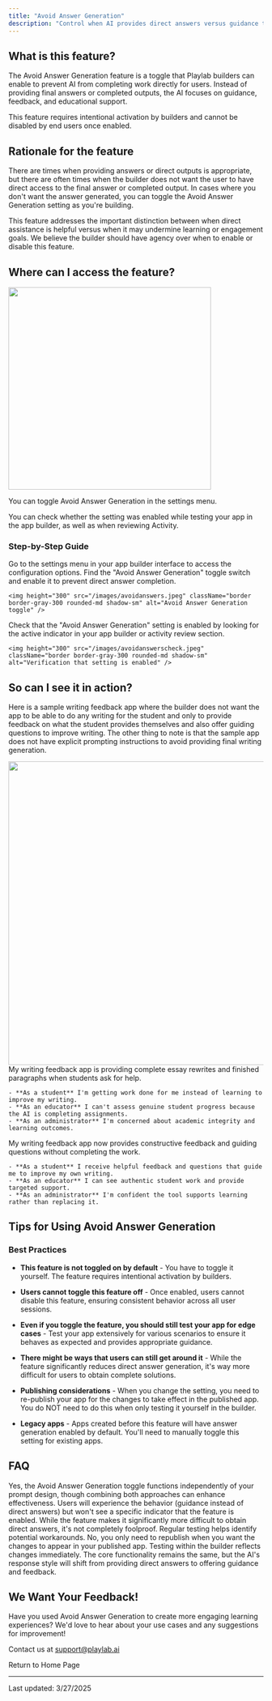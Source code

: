 ```yaml
---
title: "Avoid Answer Generation"
description: "Control when AI provides direct answers versus guidance to encourage user engagement and learning"
---
```


## <Icon icon="bell-on" size="24" /> What is this feature?

The Avoid Answer Generation feature is a toggle that Playlab builders can enable to prevent AI from completing work directly for users. Instead of providing final answers or completed outputs, the AI focuses on guidance, feedback, and educational support.

<Warning>
  This feature requires intentional activation by builders and cannot be disabled by end users once enabled.
</Warning>

## <Icon icon="lightbulb" size="24" /> Rationale for the feature

There are times when providing answers or direct outputs is appropriate, but there are often times when the builder does not want the user to have direct access to the final answer or completed output. In cases where you don't want the answer generated, you can toggle the Avoid Answer Generation setting as you're building.

This feature addresses the important distinction between when direct assistance is helpful versus when it may undermine learning or engagement goals. We believe the builder should have agency over when to enable or disable this feature.

## <Icon icon="gear" size="24" /> Where can I access the feature?

<img height="400" src="/images/avoidanswers.gif" className="border border-gray-300 rounded-md shadow-sm" />

You can toggle Avoid Answer Generation in the settings menu.

You can check whether the setting was enabled while testing your app in the app builder, as well as when reviewing Activity.

### Step-by-Step Guide

<Steps>
  <Step title="Navigate to Settings Menu">
    Go to the settings menu in your app builder interface to access the configuration options.
  </Step>
  
  <Step title="Toggle Avoid Answer Generation">
    Find the "Avoid Answer Generation" toggle switch and enable it to prevent direct answer completion.
    
    <img height="300" src="/images/avoidanswers.jpeg" className="border border-gray-300 rounded-md shadow-sm" alt="Avoid Answer Generation toggle" />
  </Step>
  
  <Step title="Verify the Setting is Active">
    Check that the "Avoid Answer Generation" setting is enabled by looking for the active indicator in your app builder or activity review section.
    
    <img height="300" src="/images/avoidanswerscheck.jpeg" className="border border-gray-300 rounded-md shadow-sm" alt="Verification that setting is enabled" />
  </Step>
</Steps>

## <Icon icon="video" size="24" /> So can I see it in action?

Here is a sample writing feedback app where the builder does not want the app to be able to do any writing for the student and only to provide feedback on what the student provides themselves and also offer guiding questions to improve writing. The other thing to note is that the sample app does not have explicit prompting instructions to avoid providing final writing generation.

<img height="600" src="/images/avoidanswersdemo.gif" className="border border-gray-300 rounded-md shadow-sm" />

<div className="grid md:grid-cols-2 gap-6 my-8">
  <Card title="Before: Answer Generation Enabled" icon="x-circle" color="red">
    My writing feedback app is providing complete essay rewrites and finished paragraphs when students ask for help.

    - **As a student** I'm getting work done for me instead of learning to improve my writing.
    - **As an educator** I can't assess genuine student progress because the AI is completing assignments.
    - **As an administrator** I'm concerned about academic integrity and learning outcomes.
  </Card>

  <Card title="After: Avoid Answer Generation Enabled" icon="check-circle" color="green">
    My writing feedback app now provides constructive feedback and guiding questions without completing the work.

    - **As a student** I receive helpful feedback and questions that guide me to improve my own writing.
    - **As an educator** I can see authentic student work and provide targeted support.
    - **As an administrator** I'm confident the tool supports learning rather than replacing it.
  </Card>
</div>

## <Icon icon="thumbs-up" size="24" /> Tips for Using Avoid Answer Generation

### Best Practices

- **This feature is not toggled on by default** - You have to toggle it yourself. The feature requires intentional activation by builders.

- **Users cannot toggle this feature off** - Once enabled, users cannot disable this feature, ensuring consistent behavior across all user sessions.

- **Even if you toggle the feature, you should still test your app for edge cases** - Test your app extensively for various scenarios to ensure it behaves as expected and provides appropriate guidance.

- **There might be ways that users can still get around it** - While the feature significantly reduces direct answer generation, it's way more difficult for users to obtain complete solutions.

- **Publishing considerations** - When you change the setting, you need to re-publish your app for the changes to take effect in the published app. You do NOT need to do this when only testing it yourself in the builder.

- **Legacy apps** - Apps created before this feature will have answer generation enabled by default. You'll need to manually toggle this setting for existing apps.

## <Icon icon="circle-question" size="24" /> FAQ

<Accordion title="Does this feature work without specific prompting instructions?">
  Yes, the Avoid Answer Generation toggle functions independently of your prompt design, though combining both approaches can enhance effectiveness.
</Accordion>

<Accordion title="Can users see that this feature is enabled?">
  Users will experience the behavior (guidance instead of direct answers) but won't see a specific indicator that the feature is enabled.
</Accordion>

<Accordion title="What happens if users try to get around the feature?">
  While the feature makes it significantly more difficult to obtain direct answers, it's not completely foolproof. Regular testing helps identify potential workarounds.
</Accordion>

<Accordion title="Do I need to republish every time I test this feature?">
  No, you only need to republish when you want the changes to appear in your published app. Testing within the builder reflects changes immediately.
</Accordion>

<Accordion title="Will changing this setting affect how my app functions?">
  The core functionality remains the same, but the AI's response style will shift from providing direct answers to offering guidance and feedback.
</Accordion>

## <Icon icon="bullhorn" size="24" /> We Want Your Feedback!

  Have you used Avoid Answer Generation to create more engaging learning experiences? We'd love to hear about your use cases and any suggestions for improvement!

  Contact us at [support@playlab.ai](mailto:support@playlab.ai)


<div className="mt-8">
Return to Home Page

</div>

---

Last updated: 3/27/2025